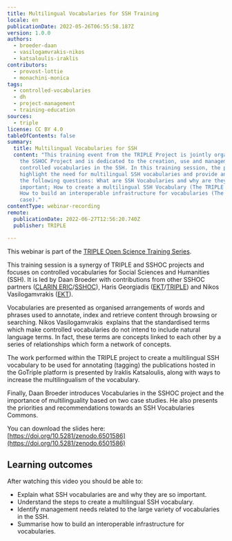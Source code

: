 ```yaml
---
title: Multilingual Vocabularies for SSH Training
locale: en
publicationDate: 2022-05-26T06:55:58.187Z
version: 1.0.0
authors:
  - broeder-daan
  - vasilogamvrakis-nikos
  - katsaloulis-iraklis
contributors:
  - provost-lottie
  - monachini-monica
tags:
  - controlled-vocabularies
  - dh
  - project-management
  - training-education
sources:
  - triple
license: CC BY 4.0
tableOfContents: false
summary:
  title: Multilingual Vocabularies for SSH
  content: "This training event from the TRIPLE Project is jointly organised with
    the SSHOC Project and is dedicated to the creation, use and management of
    controlled vocabularies in the SSH. In this training session, the presenters
    highlight the need for multilingual SSH vocabularies and provide answers to
    the following questions: What are SSH Vocabularies and why are they so
    important; How to create a multilingual SSH Vocabulary (The TRIPLE case);
    How to build an interoperable infrastructure for vocabularies (The SSHOC
    case)."
contentType: webinar-recording
remote:
  publicationDate: 2022-06-27T12:56:20.740Z
  publisher: TRIPLE

---
```


This webinar is part of the [TRIPLE Open Science Training Series](https://project.gotriple.eu/training/).

This training session is a synergy of TRIPLE and SSHOC projects and focuses on controlled vocabularies for Social Sciences and Humanities (SSH). It is led by Daan Broeder with contributions from other SSHOC partners ([CLARIN ERIC](https://www.clarin.eu/)/[SSHOC](https://sshopencloud.eu/)), Haris Georgiadis ([EKT](https://www.ekt.gr/en/index)/[TRIPLE](https://project.gotriple.eu/)) and Nikos Vasilogamvrakis ([EKT](https://www.ekt.gr/en/index)).

Vocabularies are presented as organised arrangements of words and phrases used to annotate, index and retrieve content through browsing or searching. Nikos Vasilogamvrakis  explains that the standardised terms which make controlled vocabularies do not intend to include natural language terms. In fact, these terms are concepts linked to each other by a series of relationships which form a network of concepts. 

The work performed within the TRIPLE project to create a multilingual SSH vocabulary to be used for annotating (tagging) the publications hosted in the GoTriple platform is presented by Iraklis Katsaloulis, along with ways to increase the multilingualism of the vocabulary.

Finally, Daan Broeder introduces Vocabularies in the SSHOC project and the importance of multilinguality based on two case studies. He also presents the priorities and recommendations towards an SSH Vocabularies Commons. 

You can download the slides here: [https://doi.org/10.5281/zenodo.6501586](https://doi.org/10.5281/zenodo.6501586)

## Learning outcomes

After watching this video you should be able to: 

- Explain what SSH vocabularies are and why they are so important. 
- Understand the steps to create a multilingual SSH vocabulary.
- Identify management needs related to the large variety of vocabularies in the SSH.
- Summarise how to build an interoperable infrastructure for vocabularies. 

<VideoCard
  provider="youtube"
  id="3DVsmom4RUk"
  title="Multilingual Vocabularies for SSH"
  subtitle="Click here to view"
  image="images/multilingual-vocabularies-triple.png"
/>
